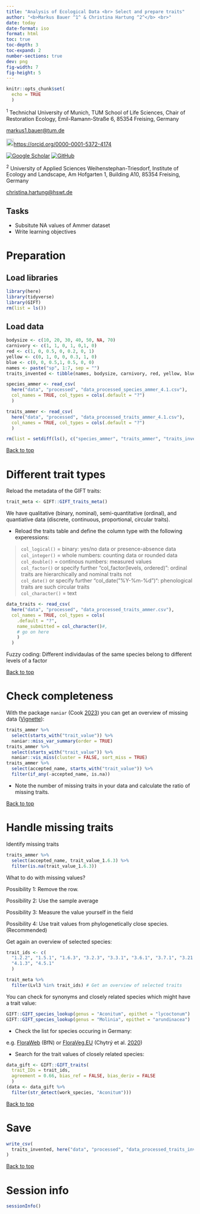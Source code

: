 ```yaml
---
title: "Analysis of Ecological Data <br> Select and prepare traits"
author: "<b>Markus Bauer ^1^ & Christina Hartung ^2^</b> <br>"
date: today
date-format: iso
format: html
toc: true
toc-depth: 3
toc-expand: 2
number-sections: true
dev: png
fig-width: 7
fig-height: 5
---
```


```r
knitr::opts_chunk$set(
  echo = TRUE
  )
```

^1^ Technichal University of Munich, TUM School of Life Sciences, Chair of Restoration Ecology, Emil-Ramann-Straße 6, 85354 Freising, Germany

[markus1.bauer\@tum.de](mailto:markus1.bauer@tum.de)

<img src="https://info.orcid.org/wp-content/uploads/2019/11/orcid_16x16.png" alt="ORCID logo" width="20" height="20"/><https://orcid.org/0000-0001-5372-4174>

[![Google Scholar](https://img.shields.io/badge/Google%20Scholar-4285F4?style=for-the-badge&logo=google-scholar&logoColor=white)](https://scholar.google.de/citations?user=oHhmOkkAAAAJ&hl=de&oi=ao)
[![GitHub](https://img.shields.io/badge/github-%23121011.svg?style=for-the-badge&logo=github&logoColor=white)](https://github.com/markus1bauer)

^2^ University of Applied Sciences Weihenstephan-Triesdorf, Institute of Ecology and Landscape, Am Hofgarten 1, Building A10, 85354 Freising, Germany

[christina.hartung\@hswt.de](mailto:christina.hartung@hswt.de)

::: {.content-hidden when-format="html"}

# Tasks

* Subsitute NA values of Ammer dataset
* Write learning objectives

:::

# Preparation

## Load libraries

```r
library(here)
library(tidyverse)
library(GIFT)
rm(list = ls())
```

## Load data

```r
bodysize <- c(10, 20, 30, 40, 50, NA, 70)
carnivory <- c(1, 1, 0, 1, 0,1, 0)
red <- c(1, 0, 0.5, 0, 0.2, 0, 1)
yellow <- c(0, 1, 0, 0, 0.3, 1, 0)
blue <- c(0, 0, 0.5,1, 0.5, 0, 0)
names <- paste("sp", 1:7, sep = "")
traits_invented <- tibble(names, bodysize, carnivory, red, yellow, blue)

species_ammer <- read_csv(
  here("data", "processed", "data_processed_species_ammer_4.1.csv"),
  col_names = TRUE, col_types = cols(.default = "?")
  )

traits_ammer <- read_csv(
  here("data", "processed", "data_processed_traits_ammer_4.1.csv"),
  col_names = TRUE, col_types = cols(.default = "?")
  )

rm(list = setdiff(ls(), c("species_ammer", "traits_ammer", "traits_invented")))
```

<a href="#top">Back to top</a>

# Different trait types

Reload the metadata of the GIFT traits:

```r
trait_meta <- GIFT::GIFT_traits_meta()
```

We have qualitative (binary, nominal), semi-quantitative (ordinal), and quantiative data (discrete, continuous, proportional, circular traits).

* Reload the traits table and define the column type with the following experessions:

> `col_logical()` = binary: yes/no data or presence-absence data<br>
`col_integer()` = whole numbers: counting data or rounded data<br>
`col_double()` = continous numbers: measured values<br>
`col_factor()` or specify further "col_factor(levels, ordered)": ordinal traits are hierarchically and nominal traits not<br>
`col_date()` or specify further "col_date("%Y-%m-%d")": phenological traits are such circular traits<br>
`col_character()` = text

```r
data_traits <- read_csv(
  here("data", "processed", "data_processed_traits_ammer.csv"),
  col_names = TRUE, col_types = cols(
    .default = "?",
    name_submitted = col_character()#,
    # go on here
    )
  )
```

Fuzzy coding: Different individaulas of the same species belong to different levels of a factor

<a href="#top">Back to top</a>

# Check completeness

With the package `naniar` (Cook [2023](https://doi.org/10.18637/jss.v105.i07)) you can get an overview of missing data ([Vignette](https://naniar.njtierney.com/)):

```r
traits_ammer %>%
  select(starts_with("trait_value")) %>%
  naniar::miss_var_summary(order = TRUE)
traits_ammer %>%
  select(starts_with("trait_value")) %>%
  naniar::vis_miss(cluster = FALSE, sort_miss = TRUE)
traits_ammer %>%
  select(accepted_name, starts_with("trait_value")) %>%
  filter(if_any(-accepted_name, is.na))
```

* Note the number of missing traits in your data and calculate the ratio of missing traits.

<a href="#top">Back to top</a>

# Handle missing traits

Identify missing traits

```r
traits_ammer %>%
  select(accepted_name, trait_value_1.6.3) %>%
  filter(is.na(trait_value_1.6.3))
```

What to do with missing values?

Possibility 1: Remove the row.

Possibility 2: Use the sample average

Possibility 3: Measure the value yourself in the field

Possibility 4: Use trait values from phylogenetically close species. (Recommended)

Get again an overview of selected species:

```r
trait_ids <- c(
  "1.2.2", "1.5.1", "1.6.3", "3.2.3", "3.3.1", "3.6.1", "3.7.1", "3.21.1",
  "4.1.3", "4.5.1"
  )

trait_meta %>%
  filter(Lvl3 %in% trait_ids) # Get an overview of selected traits
```
You can check for synonyms and closely related species which might have a trait value:

```r
GIFT::GIFT_species_lookup(genus = "Aconitum", epithet = "lycoctonum")
GIFT::GIFT_species_lookup(genus = "Molinia", epithet = "arundinacea")
```

* Check the list for species occuring in Germany:

e.g. [FloraWeb](https://www.floraweb.de/php/systematik1.php?suchnr=61135) (BfN) or  [FloraVeg.EU](https://floraveg.eu/taxon/) (Chytrý et al. [2020](https://doi.org/10.1111/avsc.12519))

* Search for the trait values of closely related species:

```r
data_gift <- GIFT::GIFT_traits(
  trait_IDs = trait_ids,
  agreement = 0.66, bias_ref = FALSE, bias_deriv = FALSE
  )
(data <- data_gift %>%
  filter(str_detect(work_species, "Aconitum")))
```

<a href="#top">Back to top</a>

# Save

```r
write_csv(
  traits_invented, here("data", "processed", "data_processed_traits_invented_4.2.csv")
)
```

<a href="#top">Back to top</a>

# Session info

```r
sessionInfo()
```
